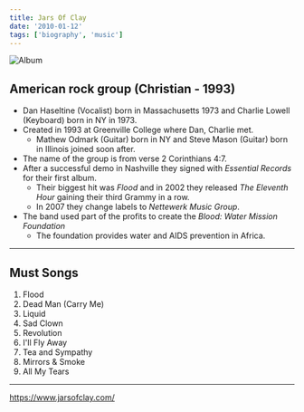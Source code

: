 ```yaml
---
title: Jars Of Clay
date: '2010-01-12'
tags: ['biography', 'music']
---
```


![Album](/static/images/music/JarsOfClayJarsOfClay.jpg)

## American rock group (Christian - 1993) ##

* Dan Haseltine (Vocalist) born in Massachusetts 1973 and Charlie Lowell (Keyboard) born in NY in 1973.
* Created in 1993 at Greenville College where Dan, Charlie met.
	* Mathew Odmark (Guitar) born in NY and Steve Mason (Guitar) born in Illinois joined soon after. 
* The name of the group is from verse 2 Corinthians 4:7.
* After a successful demo in Nashville they signed with *Essential Records* for their first album.
	* Their biggest hit was *Flood* and in 2002 they released *The Eleventh Hour* gaining their third Grammy in a row.
	* In 2007 they change labels to *Nettewerk Music Group*.
* The band used part of the profits to create the *Blood: Water Mission Foundation*
	* The foundation provides water and AIDS prevention in Africa.

***

## Must Songs ##

1. Flood
2. Dead Man (Carry Me)
3. Liquid
4. Sad Clown
5. Revolution
6. I'll Fly Away
7. Tea and Sympathy
8. Mirrors & Smoke
9. All My Tears

***

https://www.jarsofclay.com/

